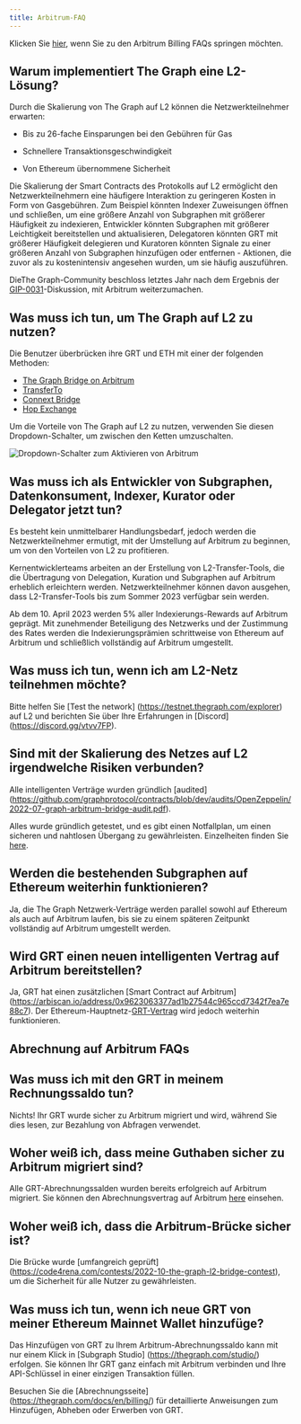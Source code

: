 ```yaml
---
title: Arbitrum-FAQ
---
```


Klicken Sie [hier](#billing-on-arbitrum-faqs), wenn Sie zu den Arbitrum Billing FAQs springen möchten.

## Warum implementiert The Graph eine L2-Lösung?

Durch die Skalierung von The Graph auf L2 können die Netzwerkteilnehmer erwarten:

-   Bis zu 26-fache Einsparungen bei den Gebühren für Gas

-   Schnellere Transaktionsgeschwindigkeit

-   Von Ethereum übernommene Sicherheit

Die Skalierung der Smart Contracts des Protokolls auf L2 ermöglicht den Netzwerkteilnehmern eine häufigere Interaktion zu geringeren Kosten in Form von Gasgebühren. Zum Beispiel könnten Indexer Zuweisungen öffnen und schließen, um eine größere Anzahl von Subgraphen mit größerer Häufigkeit zu indexieren, Entwickler könnten Subgraphen mit größerer Leichtigkeit bereitstellen und aktualisieren, Delegatoren könnten GRT mit größerer Häufigkeit delegieren und Kuratoren könnten Signale zu einer größeren Anzahl von Subgraphen hinzufügen oder entfernen - Aktionen, die zuvor als zu kostenintensiv angesehen wurden, um sie häufig auszuführen.

DieThe Graph-Community beschloss letztes Jahr nach dem Ergebnis der [GIP-0031](https://forum.thegraph.com/t/gip-0031-arbitrum-grt-bridge/3305)-Diskussion, mit Arbitrum weiterzumachen.

## Was muss ich tun, um The Graph auf L2 zu nutzen?

Die Benutzer überbrücken ihre GRT und ETH mit einer der folgenden Methoden:

-   [The Graph Bridge on Arbitrum](https://bridge.arbitrum.io/?l2ChainId=42161)
-   [TransferTo](https://transferto.xyz/swap)
-   [Connext Bridge](https://bridge.connext.network/)
-   [Hop Exchange](https://app.hop.exchange/#/send?token=ETH)

Um die Vorteile von The Graph auf L2 zu nutzen, verwenden Sie diesen Dropdown-Schalter, um zwischen den Ketten umzuschalten.

![Dropdown-Schalter zum Aktivieren von Arbitrum](/img/arbitrum-screenshot-toggle.png)

## Was muss ich als Entwickler von Subgraphen, Datenkonsument, Indexer, Kurator oder Delegator jetzt tun?

Es besteht kein unmittelbarer Handlungsbedarf, jedoch werden die Netzwerkteilnehmer ermutigt, mit der Umstellung auf Arbitrum zu beginnen, um von den Vorteilen von L2 zu profitieren.

Kernentwicklerteams arbeiten an der Erstellung von L2-Transfer-Tools, die die Übertragung von Delegation, Kuration und Subgraphen auf Arbitrum erheblich erleichtern werden. Netzwerkteilnehmer können davon ausgehen, dass L2-Transfer-Tools bis zum Sommer 2023 verfügbar sein werden.

Ab dem 10. April 2023 werden 5% aller Indexierungs-Rewards auf Arbitrum geprägt. Mit zunehmender Beteiligung des Netzwerks und der Zustimmung des Rates werden die Indexierungsprämien schrittweise von Ethereum auf Arbitrum und schließlich vollständig auf Arbitrum umgestellt.

## Was muss ich tun, wenn ich am L2-Netz teilnehmen möchte?

Bitte helfen Sie [Test the network] \(https://testnet.thegraph.com/explorer) auf L2 und berichten Sie über Ihre Erfahrungen in [Discord] \(https://discord.gg/vtvv7FP).

## Sind mit der Skalierung des Netzes auf L2 irgendwelche Risiken verbunden?

Alle intelligenten Verträge wurden gründlich [audited] \(https://github.com/graphprotocol/contracts/blob/dev/audits/OpenZeppelin/2022-07-graph-arbitrum-bridge-audit.pdf).

Alles wurde gründlich getestet, und es gibt einen Notfallplan, um einen sicheren und nahtlosen Übergang zu gewährleisten. Einzelheiten finden Sie [here](https://forum.thegraph.com/t/gip-0037-the-graph-arbitrum-deployment-with-linear-rewards-minted-in-l2/3551#risks-and-security-considerations-20).

## Werden die bestehenden Subgraphen auf Ethereum weiterhin funktionieren?

Ja, die The Graph Netzwerk-Verträge werden parallel sowohl auf Ethereum als auch auf Arbitrum laufen, bis sie zu einem späteren Zeitpunkt vollständig auf Arbitrum umgestellt werden.

## Wird GRT einen neuen intelligenten Vertrag auf Arbitrum bereitstellen?

Ja, GRT hat einen zusätzlichen [Smart Contract auf Arbitrum] \(https://arbiscan.io/address/0x9623063377ad1b27544c965ccd7342f7ea7e88c7). Der Ethereum-Hauptnetz-[GRT-Vertrag](https://etherscan.io/token/0xc944e90c64b2c07662a292be6244bdf05cda44a7) wird jedoch weiterhin funktionieren.

## Abrechnung auf Arbitrum FAQs

## Was muss ich mit den GRT in meinem Rechnungssaldo tun?

Nichts! Ihr GRT wurde sicher zu Arbitrum migriert und wird, während Sie dies lesen, zur Bezahlung von Abfragen verwendet.

## Woher weiß ich, dass meine Guthaben sicher zu Arbitrum migriert sind?

Alle GRT-Abrechnungssalden wurden bereits erfolgreich auf Arbitrum migriert. Sie können den Abrechnungsvertrag auf Arbitrum [here](https://arbiscan.io/address/0x1B07D3344188908Fb6DEcEac381f3eE63C48477a) einsehen.

## Woher weiß ich, dass die Arbitrum-Brücke sicher ist?

Die Brücke wurde [umfangreich geprüft] \(https://code4rena.com/contests/2022-10-the-graph-l2-bridge-contest), um die Sicherheit für alle Nutzer zu gewährleisten.

## Was muss ich tun, wenn ich neue GRT von meiner Ethereum Mainnet Wallet hinzufüge?

Das Hinzufügen von GRT zu Ihrem Arbitrum-Abrechnungssaldo kann mit nur einem Klick in [Subgraph Studio] \(https://thegraph.com/studio/) erfolgen. Sie können Ihr GRT ganz einfach mit Arbitrum verbinden und Ihre API-Schlüssel in einer einzigen Transaktion füllen.

Besuchen Sie die [Abrechnungsseite] \(https://thegraph.com/docs/en/billing/) für detaillierte Anweisungen zum Hinzufügen, Abheben oder Erwerben von GRT.
